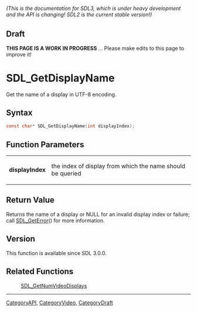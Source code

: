 ====== (This is the documentation for SDL3, which is under heavy development and the API is changing! SDL2 is the current stable version!) ======

== Draft ==

'''THIS PAGE IS A WORK IN PROGRESS''' ... Please make edits to this page to improve it!



<!-- #*^*^*^*^*See https://wiki.libsdl.org/SGFunctions for details on editing this page*^*^*^*^* -->
= SDL_GetDisplayName =

Get the name of a display in UTF-8 encoding.

== Syntax ==

<syntaxhighlight lang='c'>
const char* SDL_GetDisplayName(int displayIndex);
</syntaxhighlight>

== Function Parameters ==

{|
|'''displayIndex'''
|the index of display from which the name should be queried
|}

== Return Value ==

Returns the name of a display or NULL for an invalid display index or
failure; call [[SDL_GetError]]() for more information.

== Version ==

This function is available since SDL 3.0.0.

== Related Functions ==

:[[SDL_GetNumVideoDisplays]]

----
[[CategoryAPI]], [[CategoryVideo]], [[CategoryDraft]]
<!-- #See the Style Guide for instructions on editing the footer. -->



